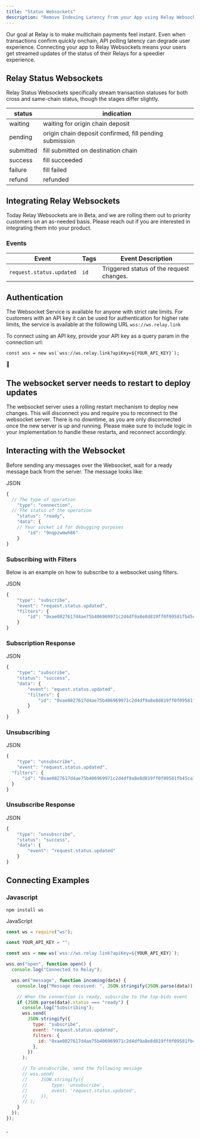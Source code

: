 ```yaml
---
title: "Status Websockets"
description: "Remove Indexing Latency from your App using Relay Websockets"
---
```


Our goal at Relay is to make multichain payments feel instant. Even when transactions confirm quickly onchain, API polling latency can degrade user experience. Connecting your app to Relay Websockets means your users get streamed updates of the status of their Relays for a speedier experience.

## Relay Status Websockets

Relay Status Websockets specifically stream transaction statuses for both cross and same-chain status, though the stages differ slightly.

| **status** | **indication**                                          |
| ---------- | ------------------------------------------------------- |
| waiting    | waiting for origin chain deposit                        |
| pending    | origin chain deposit confirmed, fill pending submission |
| submitted  | fill submitted on destination chain                     |
| success    | fill succeeded                                          |
| failure    | fill failed                                             |
| refund     | refunded                                                |

## Integrating Relay Websockets

Today Relay Websockets are in Beta, and we are rolling them out to priority customers on an as-needed basis. Please reach out if you are interested in integrating them into your product.

### **Events**

| **Event**                | **Tags** | **Event Description**                    |
| ------------------------ | -------- | ---------------------------------------- |
| `request.status.updated` | `id`     | Triggered status of the request changes. |

## **Authentication**

The Websocket Service is available for anyone with strict rate limits. For customers with an API key it can be used for authentication for higher rate limits, the service is available at the following URL `wss://ws.relay.link`

To connect using an API key, provide your API key as a query param in the connection url:

```
const wss = new ws(`wss://ws.relay.link?apiKey=${YOUR_API_KEY}`);
```

<aside>
🚧

## **The websocket server needs to restart to deploy updates**

The websocket server uses a rolling restart mechanism to deploy new changes. This will disconnect you and require you to reconnect to the websocket server. There is no downtime, as you are only disconnected once the new server is up and running. Please make sure to include logic in your implementation to handle these restarts, and reconnect accordingly.

</aside>

## **Interacting with the Websocket**

Before sending any messages over the Websocket, wait for a ready message back from the server. The message looks like:

JSON

```jsx
{
  // The type of operation
	"type": "connection",
  // The status of the operation
	"status": "ready",
	"data": {
    // Your socket id for debugging purposes
		"id": "9nqpzwmwh86"
	}
}
```

### **Subscribing with Filters**

Below is an example on how to subscribe to a websocket using filters.

JSON

```jsx
{
	"type": "subscribe",
	"event": "request.status.updated",
    "filters": {
        "id": "0xae0827617d4ae75b406969971c2d4df9a8e8d819ff0f09581fb45ca123fcc7a0"
    }
}
```

### **Subscription Response**

JSON

```jsx
{
	"type": "subscribe",
	"status": "success",
	"data": {
		"event": "equest.status.updated",
		"filters": {
			"id": "0xae0827617d4ae75b406969971c2d4df9a8e8d819ff0f09581fb45ca123fcc7a0"
		}
	}
}
```

### **Unsubscribing**

JSON

```jsx
{
	"type": "unsubscribe",
	"event": "request.status.updated",
  "filters": {
      "id": "0xae0827617d4ae75b406969971c2d4df9a8e8d819ff0f09581fb45ca123fcc7a0"
  }
}
```

### **Unsubscribe Response**

JSON

```jsx
{
	"type": "unsubscribe",
	"status": "success",
	"data": {
		"event": "request.status.updated"
	}
}
```

## **Connecting Examples**

### **Javascript**

```
npm install ws
```

JavaScript

```jsx
const ws = require("ws");

const YOUR_API_KEY = "";

const wss = new ws(`wss://ws.relay.link?apiKey=${YOUR_API_KEY}`);

wss.on("open", function open() {
  console.log("Connected to Relay");

  wss.on("message", function incoming(data) {
    console.log("Message received: ", JSON.stringify(JSON.parse(data)));

    // When the connection is ready, subscribe to the top-bids event
    if (JSON.parse(data).status === "ready") {
      console.log("Subscribing");
      wss.send(
        JSON.stringify({
          type: "subscribe",
          event: "request.status.updated",
          filters: {
            id: "0xae0827617d4ae75b406969971c2d4df9a8e8d819ff0f09581fb45ca123fcc7a0",
          },
        })
      );

      // To unsubscribe, send the following message
      // wss.send(
      //     JSON.stringify({
      //         type: 'unsubscribe',
      //         event: 'request.status.updated',
      //     }),
      // );
    }
  });
});
```

¸
